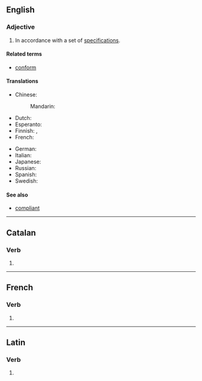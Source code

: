 ==English==

===Adjective===
{{en-adj}}

# In accordance with a set of [[specification]]s.

====Related terms====
* [[conform]]

====Translations====
{{trans-top}}
* Chinese:
*: Mandarin: {{t-needed|cmn}}
* Dutch: {{t-needed|nl}}
* Esperanto: {{t-needed|eo}}
* Finnish: {{t+|fi|säännönmukainen}}, {{t|fi|[[ohjeiden]] [[mukainen]]}}
* French: {{t-needed|fr}}
{{trans-mid}}
* German: {{t-needed|de}}
* Italian: {{t-needed|it}}
* Japanese: {{t-needed|ja}}
* Russian: {{t-needed|ru}}
* Spanish: {{t-needed|es}}
* Swedish: {{t-needed|sv}}
{{trans-bottom}}

====See also====
* [[compliant]]

----

==Catalan==

===Verb===
{{head|ca|verb form}}

# {{ca-verb form of|m=ptc|t=pres|conformar}}

----

==French==

===Verb===
{{head|fr|present participle}}

# {{present participle of|conformer|lang=fr|nocat=1}}

----

==Latin==

===Verb===
{{la-verb-form|conformant}}

# {{inflection of|conformō||3|p|pres|actv|indc|lang=la}}